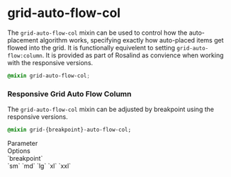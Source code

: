 
<Meta title="Docs/Developers/Mixins/Grid/grid-auto-flow-col"/>

# grid-auto-flow-col

The `grid-auto-flow-col` mixin can be used to control how the auto-placement algorithm works, specifying exactly how auto-placed items get flowed into the grid. It is functionally equivelent to setting `grid-auto-flow:column`. It is provided as part of Rosalind as convience when working with the responsive versions.

```css
@mixin grid-auto-flow-col;
```

### Responsive Grid Auto Flow Column

The `grid-auto-flow-col` mixin can be adjusted by breakpoint using the responsive versions.

```css
@mixin grid-{breakpoint}-auto-flow-col;
```

<div className="table margin-bottom">
    <div>
        <div>Parameter</div>
        <div>Options</div>
    </div>
    <div>
        <div>`breakpoint`</div>
        <div>`sm` `md` `lg` `xl` `xxl`</div>
    </div>
</div>